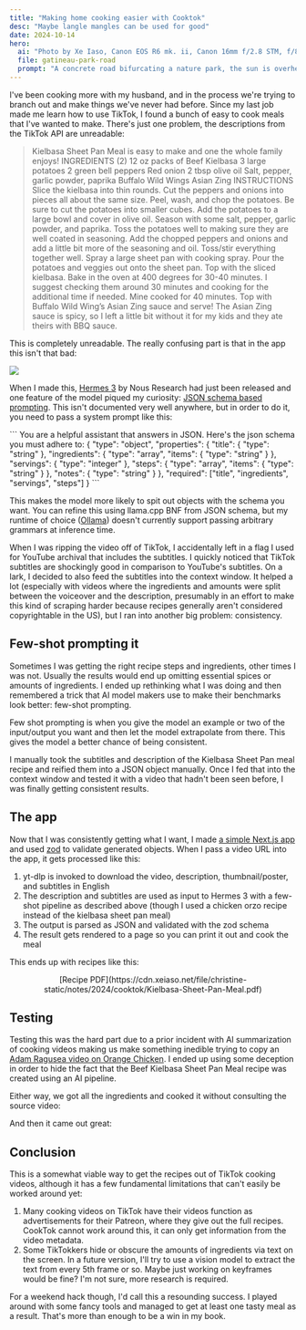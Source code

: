 ```yaml
---
title: "Making home cooking easier with Cooktok"
desc: "Maybe langle mangles can be used for good"
date: 2024-10-14
hero:
  ai: "Photo by Xe Iaso, Canon EOS R6 mk. ii, Canon 16mm f/2.8 STM, f/8, iso 200"
  file: gatineau-park-road
  prompt: "A concrete road bifurcating a nature park, the sun is overhead making the sky a light blue. Shadows from the trees coat the road."
---
```


I've been cooking more with my husband, and in the process we're trying to branch out and make things we've never had before. Since my last job made me learn how to use TikTok, I found a bunch of easy to cook meals that I've wanted to make. There's just one problem, the descriptions from the TikTok API are unreadable:

> Kielbasa Sheet Pan Meal is easy to make and one the whole family enjoys! INGREDIENTS (2) 12 oz packs of Beef Kielbasa 3 large potatoes 2 green bell peppers Red onion 2 tbsp olive oil Salt, pepper, garlic powder, paprika Buffalo Wild Wings Asian Zing INSTRUCTIONS Slice the kielbasa into thin rounds. Cut the peppers and onions into pieces all about the same size. Peel, wash, and chop the potatoes. Be sure to cut the potatoes into smaller cubes. Add the potatoes to a large bowl and cover in olive oil. Season with some salt, pepper, garlic powder, and paprika. Toss the potatoes well to making sure they are well coated in seasoning. Add the chopped peppers and onions and add a little bit more of the seasoning and oil. Toss/stir everything together well. Spray a large sheet pan with cooking spray. Pour the potatoes and veggies out onto the sheet pan. Top with the sliced kielbasa. Bake in the oven at 400 degrees for 30-40 minutes. I suggest checking them around 30 minutes and cooking for the additional time if needed. Mine cooked for 40 minutes. Top with Buffalo Wild Wing’s Asian Zing sauce and serve! The Asian Zing sauce is spicy, so I left a little bit without it for my kids and they ate theirs with BBQ sauce.

This is completely unreadable. The really confusing part is that in the app this isn't that bad:

<img
  src="https://cdn.xeiaso.net/file/christine-static/notes/2024/cooktok/IMG_1571.jpg"
  width={300}
  className="mx-auto"
/>

When I made this, [Hermes 3](https://nousresearch.com/hermes3/) by Nous Research had just been released and one feature of the model piqued my curiosity: [JSON schema based prompting](https://huggingface.co/NousResearch/Hermes-3-Llama-3.1-405B#prompt-format-for-json-mode--structured-outputs). This isn't documented very well anywhere, but in order to do it, you need to pass a system prompt like this:

<div className="mx-auto" style="max-width: 78ch;">
```
You are a helpful assistant that answers in JSON.
Here's the json schema you must adhere to:

<schema>
{
  "type": "object",
  "properties": {
    "title": {
      "type": "string"
    },
    "ingredients": {
      "type": "array",
      "items": {
        "type": "string"
      }
    },
    "servings": {
      "type": "integer"
    },
    "steps": {
      "type": "array",
      "items": {
        "type": "string"
      }
    },
    "notes": {
      "type": "string"
    }
  },
  "required": ["title", "ingredients", "servings", "steps"]
}
</schema>
```
</div>

This makes the model more likely to spit out objects with the schema you want. You can refine this using llama.cpp BNF from JSON schema, but my runtime of choice ([Ollama](https://ollama.com)) doesn't currently support passing arbitrary grammars at inference time.

When I was ripping the video off of TikTok, I accidentally left in a flag I used for YouTube archival that includes the subtitles. I quickly noticed that TikTok subtitles are shockingly good in comparison to YouTube's subtitles. On a lark, I decided to also feed the subtitles into the context window. It helped a lot (especially with videos where the ingredients and amounts were split between the voiceover and the description, presumably in an effort to make this kind of scraping harder because recipes generally aren't considered copyrightable in the US), but I ran into another big problem: consistency.

## Few-shot prompting it

Sometimes I was getting the right recipe steps and ingredients, other times I was not. Usually the results would end up omitting essential spices or amounts of ingredients. I ended up rethinking what I was doing and then remembered a trick that AI model makers use to make their benchmarks look better: few-shot prompting.

<Conv name="Mara" mood="hacker">
  Few shot prompting is when you give the model an example or two of the
  input/output you want and then let the model extrapolate from there. This
  gives the model a better chance of being consistent.
</Conv>

I manually took the subtitles and description of the Kielbasa Sheet Pan meal recipe and reified them into a JSON object manually. Once I fed that into the context window and tested it with a video that hadn't been seen before, I was finally getting consistent results.

## The app

Now that I was consistently getting what I want, I made [a simple Next.js app](https://github.com/Xe/cooktok) and used [zod](https://zod.dev/) to validate generated objects. When I pass a video URL into the app, it gets processed like this:

1. yt-dlp is invoked to download the video, description, thumbnail/poster, and subtitles in English
2. The description and subtitles are used as input to Hermes 3 with a few-shot pipeline as described above (though I used a chicken orzo recipe instead of the kielbasa sheet pan meal)
3. The output is parsed as JSON and validated with the zod schema
4. The result gets rendered to a page so you can print it out and cook the meal

This ends up with recipes like this:

<Picture
  path="notes/2024/cooktok/recipe-preview"
  desc="Kielbasa Sheet Pan Meal, 4 servings, by @cookinginthemidwest. The asian zing sauce is spicy, so you may want to leave some without it for kids or those who don't like spice, and they can eat theirs with BBQ sauce instead. Ingredients: 2 12 oz packs of Beef Kielbasa, 3 large potatoes, 2 green bell peppers"
/>

<center>
  [Recipe
  PDF](https://cdn.xeiaso.net/file/christine-static/notes/2024/cooktok/Kielbasa-Sheet-Pan-Meal.pdf)
</center>

## Testing

Testing this was the hard part due to a prior incident with AI summarization of cooking videos making us make something inedible trying to copy an [Adam Ragusea video on Orange Chicken](https://www.youtube.com/watch?v=zc63e7ZKUrg). I ended up using some deception in order to hide the fact that the Beef Kielbasa Sheet Pan Meal recipe was created using an AI pipeline.

Either way, we got all the ingredients and cooked it without consulting the source video:

<Picture
  path="notes/2024/cooktok/ingredients"
  desc="A pair of cutting boards with bell peppers, potatoes, one healthy red onion, and a bunch of kielbasa sausage"
/>

<Picture
  path="notes/2024/cooktok/ready-for-oven"
  desc="A sheet pan coated with aluminum foil topped with potatoes, veggies, and sausage"
/>

And then it came out great:

<Picture
  path="notes/2024/cooktok/cooked"
  desc="A plate of the resulting creation featuring sausage chunks, potatoes, onions, and red bell pepper"
/>

## Conclusion

This is a somewhat viable way to get the recipes out of TikTok cooking videos, although it has a few fundamental limitations that can't easily be worked around yet:

1. Many cooking videos on TikTok have their videos function as advertisements for their Patreon, where they give out the full recipes. CookTok cannot work around this, it can only get information from the video metadata.
2. Some TikTokkers hide or obscure the amounts of ingredients via text on the screen. In a future version, I'll try to use a vision model to extract the text from every 5th frame or so. Maybe just working on keyframes would be fine? I'm not sure, more research is required.

For a weekend hack though, I'd call this a resounding success. I played around with some fancy tools and managed to get at least one tasty meal as a result. That's more than enough to be a win in my book.
